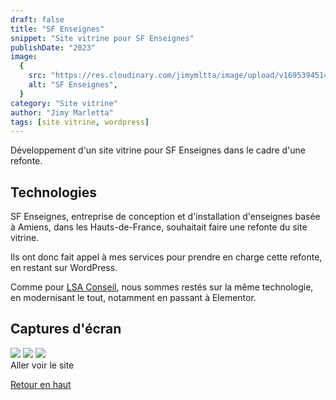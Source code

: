 ```yaml
---
draft: false
title: "SF Enseignes"
snippet: "Site vitrine pour SF Enseignes"
publishDate: "2023"
image:
  {
    src: "https://res.cloudinary.com/jimymltta/image/upload/v1695394514/SF%20Enseignes/sfenseignes-1_khtzvm.png",
    alt: "SF Enseignes",
  }
category: "Site vitrine"
author: "Jimy Marletta"
tags: [site vitrine, wordpress]
---
```



Développement d'un site vitrine pour SF Enseignes dans le cadre d'une refonte.

## Technologies

SF Enseignes, entreprise de conception et d'installation d'enseignes basée à Amiens, dans les Hauts-de-France, souhaitait faire une refonte du site vitrine.

Ils ont donc fait appel à mes services pour prendre en charge cette refonte, en restant sur WordPress.

Comme pour [LSA Conseil]("/projects/lsaconseil"), nous sommes restés sur la même technologie, en modernisant le tout, notamment en passant à Elementor.

## Captures d'écran

<img src="https://res.cloudinary.com/jimymltta/image/upload/v1695394514/SF%20Enseignes/sfenseignes-1_khtzvm.png" />
<img src="https://res.cloudinary.com/jimymltta/image/upload/v1695394512/SF%20Enseignes/sfenseignes-2_bbif5s.png" />
<img src="https://res.cloudinary.com/jimymltta/image/upload/v1695394516/SF%20Enseignes/sfenseignes-3_ofrm7u.png" />

<br />
<div>
  <Link href="https://sfenseignes.fr">Aller voir le site</Link>
</div>

[Retour en haut](#top)
